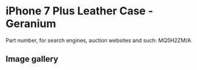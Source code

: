 
# iPhone 7 Plus Leather Case - Geranium

Part number, for search engines, auction websites and such: MQ5H2ZM/A

## Image gallery

<div style={{ width: '100%', maxWidth: '768px' }}>
<GalleryComponent
    images={[
      {
        original: "/everysource/MQ5H2.webp",
        thumbnail: "/everypreview/MQ5H2.webp",
      },
      {
        original: "/everysource/MQ5H2_AV1_GOLD.webp",
        thumbnail: "/everypreview/MQ5H2_AV1_GOLD.webp",
      },
      {
        original: "/everysource/MQ5H2_AV1_JET_BLACK.webp",
        thumbnail: "/everypreview/MQ5H2_AV1_JET_BLACK.webp",
      },
      {
        original: "/everysource/MQ5H2_AV1_RED.webp",
        thumbnail: "/everypreview/MQ5H2_AV1_RED.webp",
      },
      {
        original: "/everysource/MQ5H2_AV1_SILVER.webp",
        thumbnail: "/everypreview/MQ5H2_AV1_SILVER.webp",
      },
      {
        original: "/everysource/MQ5H2_AV2.webp",
        thumbnail: "/everypreview/MQ5H2_AV2.webp",
      }
    ]}
  />
</div>